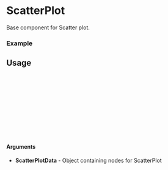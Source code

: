 
<Meta of={ScatterPlot} title="ScatterPlot" />

# ScatterPlot

Base component for Scatter plot.

### Example

<Canvas of={ScatterPlot.Default} />

## Usage

```ts
import {ScatterPlot} from "gf-components";

const Example = () => {
  return (
    <ScatterPlot
      scatterPlotData={data}
    />
  );
};

export default Example;
```

#### Arguments
- **ScatterPlotData** - Object containing nodes for ScatterPlot